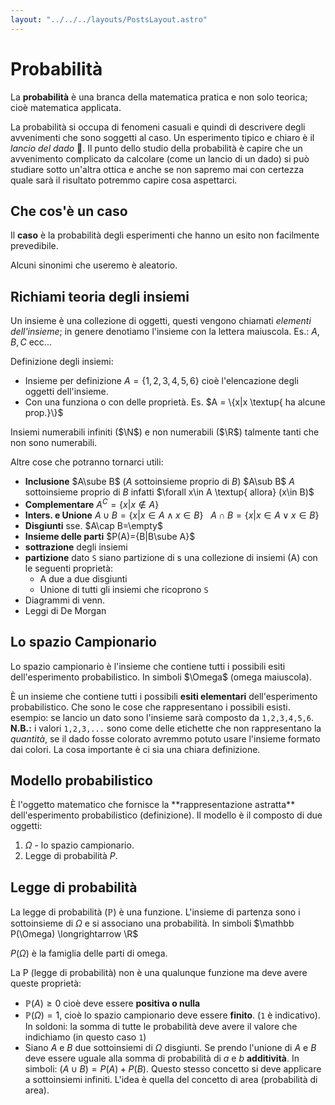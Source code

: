 ```yaml
---
layout: "../../../layouts/PostsLayout.astro"
---
```



# Probabilità

La **probabilità** è una branca della matematica pratica e non solo teorica; cioè matematica applicata.

La probabilità si occupa di fenomeni casuali e quindi di descrivere degli avvenimenti che sono soggetti al caso. Un esperimento tipico e chiaro è il _lancio del dado_ 🎲.
Il punto dello studio della probabilità è capire che un avvenimento complicato da calcolare (come un lancio di un dado) si può studiare sotto un'altra ottica e anche se non sapremo mai con certezza quale sarà il risultato potremmo capire cosa aspettarci.

## Che cos'è un caso

<Definizione>

Il **caso** è la probabilità degli esperimenti che hanno un esito non facilmente prevedibile.

</Definizione>

Alcuni sinonimi che useremo è aleatorio.

## Richiami teoria degli insiemi

Un insieme è una collezione di oggetti, questi vengono chiamati _elementi dell'insieme_; in genere denotiamo l'insieme con la lettera maiuscola. Es.: $A,B,C$ ecc...

Definizione degli insiemi:

- Insieme per definizione $A = \{ 1,2,3,4,5,6\}$ cioè l'elencazione degli oggetti dell'insieme.
- Con una funziona o con delle proprietà. Es. $A = \{x|x \textup{ ha alcune prop.}\}$

Insiemi numerabili infiniti ($\N$) e non numerabili ($\R$) talmente tanti che non sono numerabili.

Altre cose che potranno tornarci utili:

- **Inclusione** $A\sube B$ ($A$ sottoinsieme proprio di $B$) $A\sub B$ $A$ sottoinsieme proprio di $B$ infatti $\forall  x\in A \textup{ allora} (x\in B)$
- **Complementare** $A^C=\{x|x\not\in A\}$
- **Inters. e Unione** $A\cup B=\{x|x\in A\land x\in B\}\ \ \ A\cap B=\{x|x\in A\lor x\in B\}$
- **Disgiunti** sse. $A\cap B=\empty$
- **Insieme delle parti** $P(A)={B|B\sube A}$
- **sottrazione** degli insiemi
- **partizione** dato `S` siano partizione di s una collezione di insiemi (A) con le seguenti proprietà:
  - A due a due disgiunti
  - Unione di tutti gli insiemi che ricoprono `S`
- Diagrammi di venn.
- Leggi di De Morgan

## Lo spazio Campionario

<Definizione>
  Lo spazio campionario è l'insieme che contiene tutti i possibili esiti dell'esperimento probabilistico. In simboli
  $\Omega$ (omega maiuscola).
</Definizione>

È un insieme che contiene tutti i possibili **esiti elementari** dell'esperimento probabilistico. Che sono le cose che rappresentano i possibili esisti.
esempio: se lancio un dato sono l'insieme sarà composto da `1,2,3,4,5,6`. **N.B.:** i valori `1,2,3,...` sono come delle etichette che non rappresentano la _quantità_, se il dado fosse colorato avremmo potuto usare l'insieme formato dai colori. La cosa importante è ci sia una chiara definizione.

## Modello probabilistico

<Definizione>
È l'oggetto matematico che fornisce la **rappresentazione astratta** dell'esperimento probabilistico (definizione).
Il modello è il composto di due oggetti:

1. $\Omega$ - lo spazio campionario.
1. Legge di probabilità $P$.

</Definizione>

## Legge di probabilità

La legge di probabilità ($\mathbb P$) è una funzione. L'insieme di partenza sono i sottoinsieme di $\Omega$ e si associano una probabilità. In simboli
$\mathbb P(\Omega) \longrightarrow \R$

$P(\Omega)$ è la famiglia delle parti di omega.

La P (legge di probabilità) non è una qualunque funzione ma deve avere queste proprietà:

- $\mathbb P(A) \geq 0$ cioè deve essere **positiva o nulla**
- $\mathbb P(\Omega) = 1$, cioè lo spazio campionario deve essere **finito**. (`1` è indicativo). In soldoni: la somma di tutte le probabilità deve avere il valore che indichiamo (in questo caso `1`)
- Siano $A$ e $B$ due sottoinsiemi di $\Omega$ disgiunti. Se prendo l'unione di $A$ e $B$ deve essere uguale alla somma di probabilità di $a$ e $b$ **additività**. In simboli: $(A\cup B)=P(A)+P(B)$. Questo stesso concetto si deve applicare a sottoinsiemi infiniti. L'idea è quella del concetto di area (probabilità di area).

